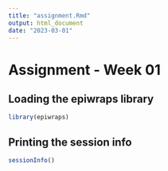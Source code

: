 ---
title: "assignment.Rmd"
output: html_document
date: "2023-03-01"
---
# Assignment - Week 01

## Loading the epiwraps library
```{r}
library(epiwraps)
```

## Printing the session info
```{r}
sessionInfo()
```
